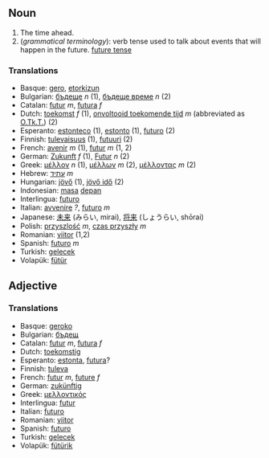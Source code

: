 ==Noun==
#The time ahead.
#(''grammatical terminology''): verb tense used to talk about events that will happen in the future. [[future tense]]

===Translations===
*Basque: [[gero]], [[etorkizun]]
*Bulgarian: [[бъдеще]] ''n'' (1), [[бъдеще време]] ''n'' (2)
*Catalan: [[futur]] ''m'', [[futura]] ''f''
*Dutch: [[toekomst]] ''f'' (1), [[onvoltooid toekomende tijd]] ''m'' (abbreviated as [[O.Tk.T.]]) (2)
*Esperanto: [[estonteco]] (1), [[estonto]] (1), [[futuro]] (2)
*Finnish: [[tulevaisuus]] (1), [[futuuri]] (2)
*French: [[avenir]] ''m'' (1), [[futur]] ''m'' (1, 2)
*German: [[Zukunft]] ''f'' (1), [[Futur]] ''n'' (2)
*Greek: [[μέλλον]] ''n'' (1), [[μέλλων]] ''m'' (2), [[μέλλοντας]] ''m'' (2)
*Hebrew: [[עתיד]] ''m''
*Hungarian: [[jövő]] (1), [[jövő idő]] (2)
*Indonesian: [[masa]] [[depan]]
*Interlingua: [[futuro]]
*Italian: [[avvenire]] ''?'', [[futuro]] ''m''
*Japanese: [[未来]] (みらい, mirai), [[将来]] (しょうらい, shōrai)
*Polish: [[przyszlość]] ''m'', [[czas przyszły]] ''m''
*Romanian: [[viitor]] (1,2)
*Spanish: [[futuro]] ''m''
*Turkish: [[gelecek]]
*Volapük: [[fütür]]

==Adjective==

===Translations===

*Basque: [[geroko]]
*Bulgarian: [[бъдещ]]
*Catalan: [[futur]] ''m'', [[futura]] ''f''
*Dutch: [[toekomstig]]
*Esperanto: [[estonta]], [[futura]]?
*Finnish: [[tuleva]]
*French: [[futur]] ''m'', [[future]] ''f''
*German: [[zukünftig]]
*Greek: [[μελλοντικός]]
*Interlingua: [[futur]]
*Italian: [[futuro]]
*Romanian: [[viitor]]
*Spanish: [[futuro]]
*Turkish: [[gelecek]]
*Volapük: [[fütürik]]